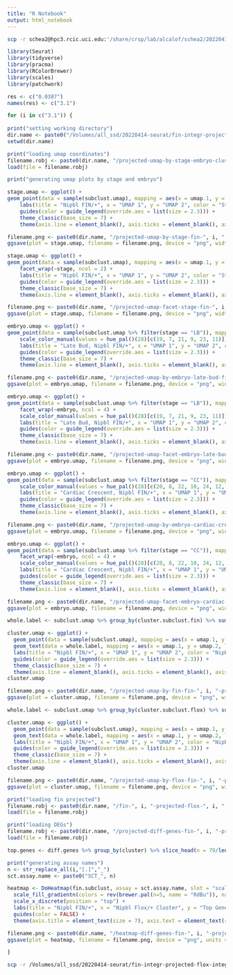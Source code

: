 ```yaml
---
title: "R Notebook"
output: html_notebook
---
```


```bash
scp -r schea2@hpc3.rcic.uci.edu:'/share/crsp/lab/alcalof/schea2/20220414-seurat/fin-integr-projected-flox-integr-res-0.0120/fin-3-projected-flox-3-res-0.025/fin-3.1-projected-flox-3.1-res-0.0387' /Volumes/all_ssd/20220414-seurat/fin-integr-projected-flox-integr-res-0.0120/fin-3-projected-flox-3-res-0.025
```

```r
library(Seurat)
library(tidyverse)
library(pracma)
library(RColorBrewer)
library(scales)
library(patchwork)
```

```r

res <- c("0.0387")
names(res) <- c("3.1")

for (i in c("3.1")) {
  
print("setting working directory")
dir.name <- paste0("/Volumes/all_ssd/20220414-seurat/fin-integr-projected-flox-integr-res-0.0120/fin-3-projected-flox-3-res-0.025/fin-", i, "-projected-flox-", i, "-res-", res[i])
setwd(dir.name)

print("loading umap coordinates")
filename.robj <- paste0(dir.name, "/projected-umap-by-stage-embryo-cluster-fin-", i, "-projected-flox-", i, "-res-", res[i], ".Robj")
load(file = filename.robj)

print("generating umap plots by stage and embryo")

stage.umap <- ggplot() +
geom_point(data = sample(subclust.umap), mapping = aes(x = umap.1, y = umap.2, color = stage), shape = 20, stroke = 0, size = 0.5) +
    labs(title = "Nipbl FIN/+", x = "UMAP 1", y = "UMAP 2", color = "Stage") +
    guides(color = guide_legend(override.aes = list(size = 2.3))) +
    theme_classic(base_size = 7) +
    theme(axis.line = element_blank(), axis.ticks = element_blank(), axis.text = element_blank(), plot.title = element_text(hjust = 0.5), legend.key.size = unit(7, "pt"))

filename.png <- paste0(dir.name, "/projected-umap-by-stage-fin-", i, "-projected-flox-", i, "-res-", res[i], ".png")
ggsave(plot = stage.umap, filename = filename.png, device = "png", width = 3.5, height = 2.25)

stage.umap <- ggplot() +
geom_point(data = sample(subclust.umap), mapping = aes(x = umap.1, y = umap.2, color = stage), shape = 20, stroke = 0, size = 0.5) +
    facet_wrap(~stage, ncol = 2) +
    labs(title = "Nipbl FIN/+", x = "UMAP 1", y = "UMAP 2", color = "Stage") +
    guides(color = guide_legend(override.aes = list(size = 2.3))) +
    theme_classic(base_size = 7) +
    theme(axis.line = element_blank(), axis.ticks = element_blank(), axis.text = element_blank(), plot.title = element_text(hjust = 0.5), legend.key.size = unit(7, "pt"), strip.background = element_blank())

filename.png <- paste0(dir.name, "/projected-umap-facet-stage-fin-", i, "-projected-flox-", i, "-res-", res[i], ".png")
ggsave(plot = stage.umap, filename = filename.png, device = "png", width = 6.5, height = 2.25)

embryo.umap <- ggplot() +
geom_point(data = sample(subclust.umap %>% filter(stage == "LB")), mapping = aes(x = umap.1, y = umap.2, color = embryo), shape = 20, stroke = 0, size = 0.5) +
    scale_color_manual(values = hue_pal()(28)[c(19, 7, 21, 9, 23, 11)]) +
    labs(title = "Late Bud, Nipbl FIN/+", x = "UMAP 1", y = "UMAP 2", color = "Embryo") +
    guides(color = guide_legend(override.aes = list(size = 2.3))) +
    theme_classic(base_size = 7) +
    theme(axis.line = element_blank(), axis.ticks = element_blank(), axis.text = element_blank(), plot.title = element_text(hjust = 0.5), legend.key.size = unit(7, "pt"))

filename.png <- paste0(dir.name, "/projected-umap-by-embryo-late-bud-fin-", i, "-projected-flox-", i, "-res-", res[i], ".png")
ggsave(plot = embryo.umap, filename = filename.png, device = "png", width = 3.5, height = 2.25)

embryo.umap <- ggplot() +
geom_point(data = sample(subclust.umap %>% filter(stage == "LB")), mapping = aes(x = umap.1, y = umap.2, color = embryo), shape = 20, stroke = 0, size = 0.5) +
    facet_wrap(~embryo, ncol = 4) +
    scale_color_manual(values = hue_pal()(28)[c(19, 7, 21, 9, 23, 11)]) +
    labs(title = "Late Bud, Nipbl FIN/+", x = "UMAP 1", y = "UMAP 2", color = "Embryo") +
    guides(color = guide_legend(override.aes = list(size = 2.3))) +
    theme_classic(base_size = 7) +
    theme(axis.line = element_blank(), axis.ticks = element_blank(), axis.text = element_blank(), plot.title = element_text(hjust = 0.5), legend.key.size = unit(7, "pt"), strip.background = element_blank())

filename.png <- paste0(dir.name, "/projected-umap-facet-embryo-late-bud-fin-", i, "-projected-flox-", i, "-res-", res[i], ".png")
ggsave(plot = embryo.umap, filename = filename.png, device = "png", width = 6.5, height = 3.6)

embryo.umap <- ggplot() +
geom_point(data = sample(subclust.umap %>% filter(stage == "CC")), mapping = aes(x = umap.1, y = umap.2, color = embryo), shape = 20, stroke = 0, size = 0.5) +
    scale_color_manual(values = hue_pal()(28)[c(20, 8, 22, 10, 24, 12, 26, 14)]) +
    labs(title = "Cardiac Crescent, Nipbl FIN/+", x = "UMAP 1", y = "UMAP 2", color = "Embryo") +
    guides(color = guide_legend(override.aes = list(size = 2.3))) +
    theme_classic(base_size = 7) +
    theme(axis.line = element_blank(), axis.ticks = element_blank(), axis.text = element_blank(), plot.title = element_text(hjust = 0.5), legend.key.size = unit(7, "pt"))

filename.png <- paste0(dir.name, "/projected-umap-by-embryo-cardiac-crescent-fin-", i, "-projected-flox-", i, "-res-", res[i], ".png")
ggsave(plot = embryo.umap, filename = filename.png, device = "png", width = 3.5, height = 2.25)

embryo.umap <- ggplot() +
geom_point(data = sample(subclust.umap %>% filter(stage == "CC")), mapping = aes(x = umap.1, y = umap.2, color = embryo), shape = 20, stroke = 0, size = 0.5) +
    facet_wrap(~embryo, ncol = 4) +
    scale_color_manual(values = hue_pal()(28)[c(20, 8, 22, 10, 24, 12, 26, 14)]) +
    labs(title = "Cardiac Crescent, Nipbl FIN/+", x = "UMAP 1", y = "UMAP 2", color = "Embryo") +
    guides(color = guide_legend(override.aes = list(size = 2.3))) +
    theme_classic(base_size = 7) +
    theme(axis.line = element_blank(), axis.ticks = element_blank(), axis.text = element_blank(), plot.title = element_text(hjust = 0.5), legend.key.size = unit(7, "pt"), strip.background = element_blank())

filename.png <- paste0(dir.name, "/projected-umap-facet-embryo-cardiac-crescent-fin-", i, "-projected-flox-", i, "-res-", res[i], ".png")
ggsave(plot = embryo.umap, filename = filename.png, device = "png", width = 6.5, height = 3.6)

whole.label <- subclust.umap %>% group_by(cluster.subclust.fin) %>% summarize(umap.1 = median(umap.1), umap.2 = median(umap.2))

cluster.umap <- ggplot() +
  geom_point(data = sample(subclust.umap), mapping = aes(x = umap.1, y = umap.2, color = cluster.subclust.fin), shape = 20, stroke = 0, size = 0.5) +
  geom_text(data = whole.label, mapping = aes(x = umap.1, y = umap.2, label = cluster.subclust.fin), size = 2.3) +
  labs(title = "Nipbl FIN/+", x = "UMAP 1", y = "UMAP 2", color = "Nipbl FIN/+\nCluster") +
  guides(color = guide_legend(override.aes = list(size = 2.3))) +
  theme_classic(base_size = 7) +
  theme(axis.line = element_blank(), axis.ticks = element_blank(), axis.text = element_blank(), plot.title = element_text(hjust = 0.5, size = 7), legend.key.size = unit(7, "pt"))
cluster.umap

filename.png <- paste0(dir.name, "/projected-umap-by-fin-fin-", i, "-projected-flox-", i, "-res-", res[i], ".png")
ggsave(plot = cluster.umap, filename = filename.png, device = "png", width = 3.5, height = 2.25, units = "in")

whole.label <- subclust.umap %>% group_by(cluster.subclust.flox) %>% summarize(umap.1 = median(umap.1), umap.2 = median(umap.2))

cluster.umap <- ggplot() +
  geom_point(data = sample(subclust.umap), mapping = aes(x = umap.1, y = umap.2, color = cluster.subclust.flox), shape = 20, stroke = 0, size = 0.5) +
  geom_text(data = whole.label, mapping = aes(x = umap.1, y = umap.2, label = cluster.subclust.flox), size = 2.3) +
  labs(title = "Nipbl FIN/+", x = "UMAP 1", y = "UMAP 2", color = "Nipbl Flox/+\nCluster") +
  guides(color = guide_legend(override.aes = list(size = 2.3))) +
  theme_classic(base_size = 7) +
  theme(axis.line = element_blank(), axis.ticks = element_blank(), axis.text = element_blank(), plot.title = element_text(hjust = 0.5, size = 7), legend.key.size = unit(7, "pt"))
cluster.umap

filename.png <- paste0(dir.name, "/projected-umap-by-flox-fin-", i, "-projected-flox-", i, "-res-", res[i], ".png")
ggsave(plot = cluster.umap, filename = filename.png, device = "png", width = 3.5, height = 2.25, units = "in")

print("loading fin projected")
filename.robj <- paste0(dir.name, "/fin-", i, "-projected-flox-", i, "-res-", res[i], ".Robj")
load(file = filename.robj)

print("loading DEGs")
filename.robj <- paste0(dir.name, "/projected-diff-genes-fin-", i, "-projected-flox-", i, "-res-", res[i], ".Robj")
load(file = filename.robj)

top.genes <- diff.genes %>% group_by(cluster) %>% slice_head(n = 79/length(levels(fin.subclust$cluster.subclust.flox)))

print("generating assay names")
n <- str_replace_all(i,"[.]","_")
sct.assay.name <- paste0("SCT_", n)

heatmap <- DoHeatmap(fin.subclust, assay = sct.assay.name, slot = "scale.data", features = as.vector(top.genes$gene), group.by = "ident", group.bar = TRUE, label = TRUE, size = 2.3, angle = 0, hjust = 0.5, draw.lines = TRUE) +
  scale_fill_gradientn(colors = rev(brewer.pal(n=5, name = "RdBu")), na.value = "white") +
  scale_x_discrete(position = "top") +
  labs(title = "Nipbl FIN/+", x = "Nipbl Flox/+ Cluster", y = "Top Genes", fill = "Standardized\nLog1p UMI") +
  guides(color = FALSE) +
  theme(axis.title = element_text(size = 7), axis.text = element_text(size = 7), plot.title = element_text(hjust = 0.5, size = 7), legend.title = element_text(size = 7), legend.text = element_text(size = 7), legend.key.size = unit(7, "pt"))

filename.png <- paste0(dir.name, "/heatmap-diff-genes-fin-", i, "-projected-flox-", i, "-res-", res[i], ".png")
ggsave(plot = heatmap, filename = filename.png, device = "png", units = "in", width = 6.5, height = 9)

}

```

```bash
scp -r /Volumes/all_ssd/20220414-seurat/fin-integr-projected-flox-integr-res-0.0120/fin-3-projected-flox-3-res-0.025/fin-3.1-projected-flox-3.1-res-0.0387/*.png schea2@hpc3.rcic.uci.edu:'/share/crsp/lab/alcalof/schea2/20220414-seurat/fin-integr-projected-flox-integr-res-0.0120/fin-3-projected-flox-3-res-0.025/fin-3.1-projected-flox-3.1-res-0.0387'
```

